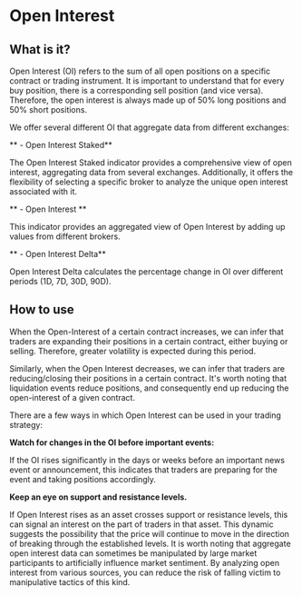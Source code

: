 # Open Interest

## What is it?

Open Interest (OI) refers to the sum of all open positions on a specific contract or trading instrument. It is important to understand that for every buy position, there is a corresponding sell position (and vice versa). Therefore, the open interest is always made up of 50% long positions and 50% short positions.

We offer several different OI that aggregate data from different exchanges:

** - Open Interest Staked**

The Open Interest Staked indicator provides a comprehensive view of open interest, aggregating data from several exchanges. Additionally, it offers the flexibility of selecting a specific broker to analyze the unique open interest associated with it.

** - Open Interest **

This indicator provides an aggregated view of Open Interest by adding up values from different brokers. 

** - Open Interest Delta**

Open Interest Delta calculates the percentage change in OI over different periods (1D, 7D, 30D, 90D). 


## How to use

When the Open-Interest of a certain contract increases, we can infer that traders are expanding their positions in a certain contract, either buying or selling. Therefore, greater volatility is expected during this period.

Similarly, when the Open Interest decreases, we can infer that traders are reducing/closing their positions in a certain contract. It's worth noting that liquidation events reduce positions, and consequently end up reducing the open-interest of a given contract.

There are a few ways in which Open Interest can be used in your trading strategy:

**Watch for changes in the OI before important events:**

If the OI rises significantly in the days or weeks before an important news event or announcement, this indicates that traders are preparing for the event and taking positions accordingly. 

**Keep an eye on support and resistance levels.**

If Open Interest rises as an asset crosses support or resistance levels, this can signal an interest on the part of traders in that asset. This dynamic suggests the possibility that the price will continue to move in the direction of breaking through the established levels.
It is worth noting that aggregate open interest data can sometimes be manipulated by large market participants to artificially influence market sentiment. By analyzing open interest from various sources, you can reduce the risk of falling victim to manipulative tactics of this kind.







